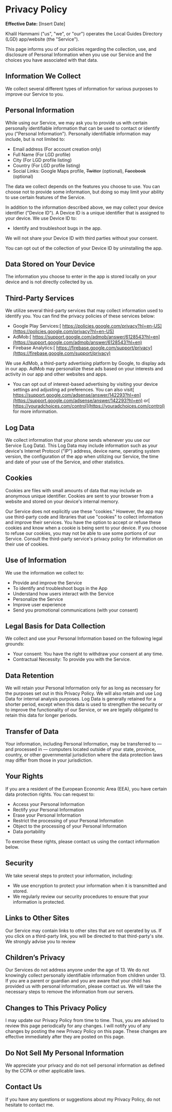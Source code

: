 # Privacy Policy

**Effective Date:** [Insert Date]

Khalil Hammami ("us", "we", or "our") operates the Local Guides Directory (LGD) app/website (the "Service").

This page informs you of our policies regarding the collection, use, and disclosure of Personal Information when you use our Service and the choices you have associated with that data.

## **Information We Collect**

We collect several different types of information for various purposes to improve our Service to you.

## **Personal Information**

While using our Service, we may ask you to provide us with certain personally identifiable information that can be used to contact or identify you ("Personal Information"). Personally identifiable information may include, but is not limited to:

* Email address (For account creation only)
* Full Name (For LGD profile)
* City (For LGD profile listing)
* Country (For LGD profile listing)
* Social Links: Google Maps profile, ~~Twitter~~ (optional), ~~Facebook~~ (optional)

The data we collect depends on the features you choose to use. You can choose not to provide some information, but doing so may limit your ability to use certain features of the Service.

In addition to the information described above, we may collect your device identifier ("Device ID"). A Device ID is a unique identifier that is assigned to your device. We use Device ID to:

* Identify and troubleshoot bugs in the app.

We will not share your Device ID with third parties without your consent.

You can opt out of the collection of your Device ID by uninstalling the app.

## **Data Stored on Your Device**

The information you choose to enter in the app is stored locally on your device and is not directly collected by us.

## **Third-Party Services**

We utilize several third-party services that may collect information used to identify you. You can find the privacy policies of these services below:

* Google Play Services:[ https://policies.google.com/privacy?hl=en-US](https://policies.google.com/privacy?hl=en-US)
* AdMob:[ https://support.google.com/admob/answer/6128543?hl=en](https://support.google.com/admob/answer/6128543?hl=en)
* Firebase Analytics:[ https://firebase.google.com/support/privacy](https://firebase.google.com/support/privacy)

We use AdMob, a third-party advertising platform by Google, to display ads in our app. AdMob may personalize these ads based on your interests and activity in our app and other websites and apps.


* You can opt out of interest-based advertising by visiting your device settings and adjusting ad preferences. You can also visit[ https://support.google.com/adsense/answer/142293?hl=en](https://support.google.com/adsense/answer/142293?hl=en) or[ https://youradchoices.com/control](https://youradchoices.com/control) for more information.

## **Log Data**

We collect information that your phone sends whenever you use our Service (Log Data). This Log Data may include information such as your device's Internet Protocol ("IP") address, device name, operating system version, the configuration of the app when utilizing our Service, the time and date of your use of the Service, and other statistics.

## **Cookies**

Cookies are files with small amounts of data that may include an anonymous unique identifier. Cookies are sent to your browser from a website and stored on your device's internal memory.

Our Service does not explicitly use these "cookies." However, the app may use third-party code and libraries that use "cookies" to collect information and improve their services. You have the option to accept or refuse these cookies and know when a cookie is being sent to your device. If you choose to refuse our cookies, you may not be able to use some portions of our Service. Consult the third-party service's privacy policy for information on their use of cookies.

## **Use of Information**

We use the information we collect to:

* Provide and improve the Service
* To identify and troubleshoot bugs in the App
* Understand how users interact with the Service
* Personalize the Service
* Improve user experience
* Send you promotional communications (with your consent)

## **Legal Basis for Data Collection**

We collect and use your Personal Information based on the following legal grounds:

* Your consent: You have the right to withdraw your consent at any time.
* Contractual Necessity: To provide you with the Service.

## **Data Retention**

We will retain your Personal Information only for as long as necessary for the purposes set out in this Privacy Policy. We will also retain and use Log Data for internal analysis purposes. Log Data is generally retained for a shorter period, except when this data is used to strengthen the security or to improve the functionality of our Service, or we are legally obligated to retain this data for longer periods.

## **Transfer of Data**

Your information, including Personal Information, may be transferred to — and processed in — computers located outside of your state, province, country, or other governmental jurisdiction where the data protection laws may differ from those in your jurisdiction.

## **Your Rights**

If you are a resident of the European Economic Area (EEA), you have certain data protection rights. You can request to:

* Access your Personal Information
* Rectify your Personal Information
* Erase your Personal Information
* Restrict the processing of your Personal Information
* Object to the processing of your Personal Information
* Data portability

To exercise these rights, please contact us using the contact information below.

## **Security**

We take several steps to protect your information, including:

* We use encryption to protect your information when it is transmitted and stored.
* We regularly review our security procedures to ensure that your information is protected.

## **Links to Other Sites**

Our Service may contain links to other sites that are not operated by us. If you click on a third-party link, you will be directed to that third-party's site. We strongly advise you to review

## **Children’s Privacy**

Our Services do not address anyone under the age of 13. We do not knowingly collect personally identifiable information from children under 13. If you are a parent or guardian and you are aware that your child has provided us with personal information, please contact us. We will take the necessary steps to remove the information from our servers.

## **Changes to This Privacy Policy**

I may update our Privacy Policy from time to time. Thus, you are advised to review this page periodically for any changes. I will notify you of any changes by posting the new Privacy Policy on this page. These changes are effective immediately after they are posted on this page.

## **Do Not Sell My Personal Information**

We appreciate your privacy and do not sell personal information as defined by the CCPA or other applicable laws.

## **Contact Us**

If you have any questions or suggestions about my Privacy Policy, do not hesitate to contact me.
